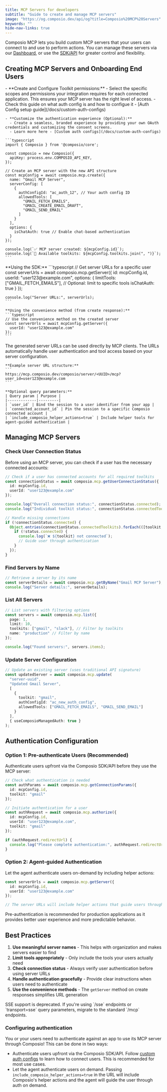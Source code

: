 ```yaml
---
title: MCP Servers for developers
subtitle: "Guide to create and manage MCP servers"
image: "https://og.composio.dev/api/og?title=Composio%20MCP%20Servers"   # image for socials
keywords: ""
hide-nav-links: true
---
```


Composio MCP lets you build custom MCP servers that your users can connect to and use to perform actions.
You can manage these servers via our [Dashboard](https://app.composio.dev), or use the [SDK/API](/api-reference/mcp) for greater control and flexibility.

## Creating MCP Servers and Onboarding End Users
<Steps>
  <Step title="Configure Authentication">
    - **Create and Configure Toolkit permissions:**
      - Select the specific scopes and permissions your integration requires for each connected application. This ensures your MCP server has the right level of access.
      - Check this guide on what auth config is and how to configue it - [Auth Config setup guide](/docs/custom-auth-configs)

    - **Customize the authentication experience (Optional):**
      - Create a seamless, branded experience by providing your own OAuth credentials and customizing the consent screens.
      - Learn more here - [Custom auth configs](/docs/custom-auth-configs)
  </Step>
  <Step title="Create and configure an MCP server">
    
    ```typescript
    import { Composio } from '@composio/core';

    const composio = new Composio({
      apiKey: process.env.COMPOSIO_API_KEY,
    });

    // Create an MCP server with the new API structure
    const mcpConfig = await composio.mcp.create({
      name: "Gmail MCP Server",
      serverConfig: [
        {
          authConfigId: "ac_auth_12", // Your auth config ID
          allowedTools: [
            "GMAIL_FETCH_EMAILS",
            "GMAIL_CREATE_EMAIL_DRAFT",
            "GMAIL_SEND_EMAIL"
          ]
        }
      ],
      options: {
        isChatAuth: true // Enable chat-based authentication
      }
    });

    console.log(`✅ MCP server created: ${mcpConfig.id}`);
    console.log(`🔧 Available toolkits: ${mcpConfig.toolkits.join(", ")}`);
    ```
  </Step>
  <Step title="Generate server URLs for users">
    **Using the SDK:**
    ```typescript
    // Get server URLs for a specific user
    const serverUrls = await composio.mcp.getServer({
      id: mcpConfig.id,
      userId: "user123@example.com",
      options: {
        limitTools: ["GMAIL_FETCH_EMAILS"], // Optional: limit to specific tools
        isChatAuth: true
      }
    });

    console.log("Server URLs:", serverUrls);
    ```

    **Using the convenience method (from create response):**
    ```typescript
    // Use the convenience method on the created server
    const serverUrls = await mcpConfig.getServer({
      userId: "user123@example.com"
    });
    ```
  </Step>
  <Step title="Client applications connect to the server">
    The generated server URLs can be used directly by MCP clients. The URLs automatically handle user authentication and tool access based on your server configuration.

    **Example server URL structure:**
    ```
    https://mcp.composio.dev/composio/server/<UUID>/mcp?user_id=user123@example.com
    ```

    **Optional query parameters:**
    | Query param | Purpose |
    |-------------|---------|
    | `user_id` | Bind the session to a user identifier from your app |
    | `connected_account_id` | Pin the session to a specific Composio connected account |
    | `include_composio_helper_actions=true` | Include helper tools for agent-guided authentication |
  </Step>
</Steps>

## Managing MCP Servers

### Check User Connection Status

Before using an MCP server, you can check if a user has the necessary connected accounts:

```typescript
// Check if a user has connected accounts for all required toolkits
const connectionStatus = await composio.mcp.getUserConnectionStatus({
  id: mcpConfig.id,
  userId: "user123@example.com"
});

console.log("Overall connection status:", connectionStatus.connected);
console.log("Individual toolkit status:", connectionStatus.connectedToolkits);

// Handle missing connections
if (!connectionStatus.connected) {
  Object.entries(connectionStatus.connectedToolkits).forEach(([toolkit, status]) => {
    if (!status.connected) {
      console.log(`❌ ${toolkit} not connected`);
      // Guide user through authentication
    }
  });
}
```

### Find Servers by Name

```typescript
// Retrieve a server by its name
const serverDetails = await composio.mcp.getByName("Gmail MCP Server");
console.log("Server details:", serverDetails);
```

### List All Servers

```typescript
// List servers with filtering options
const servers = await composio.mcp.list({
  page: 1,
  limit: 10,
  toolkits: ["gmail", "slack"], // Filter by toolkits
  name: "production" // Filter by name
});

console.log("Found servers:", servers.items);
```

### Update Server Configuration

```typescript
// Update an existing server (uses traditional API signature)
const updatedServer = await composio.mcp.update(
  "server-uuid",
  "Updated Gmail Server",
  [
    {
      toolkit: "gmail",
      authConfigId: "ac_new_auth_config",
      allowedTools: ["GMAIL_FETCH_EMAILS", "GMAIL_SEND_EMAIL"]
    }
  ],
  { useComposioManagedAuth: true }
);
```

## Authentication Configuration

### Option 1: Pre-authenticate Users (Recommended)

Authenticate users upfront via the Composio SDK/API before they use the MCP server:

```typescript
// Check what authentication is needed
const authParams = await composio.mcp.getConnectionParams({
  id: mcpConfig.id,
  toolkit: "gmail"
});

// Initiate authentication for a user
const authRequest = await composio.mcp.authorize({
  id: mcpConfig.id,
  userId: "user123@example.com",
  toolkit: "gmail"
});

if (authRequest.redirectUrl) {
  console.log("Please complete authentication:", authRequest.redirectUrl);
}
```

### Option 2: Agent-guided Authentication

Let the agent authenticate users on-demand by including helper actions:

```typescript
const serverUrls = await composio.mcp.getServer({
  id: mcpConfig.id,
  userId: "user123@example.com"
});

// The server URLs will include helper actions that guide users through authentication
```

<Tip>
Pre-authentication is recommended for production applications as it provides better user experience and more predictable behavior.
</Tip>

## Best Practices

1. **Use meaningful server names** - This helps with organization and makes servers easier to find
2. **Limit tools appropriately** - Only include the tools your users actually need
3. **Check connection status** - Always verify user authentication before using server URLs
4. **Handle authentication gracefully** - Provide clear instructions when users need to authenticate
5. **Use the convenience methods** - The `getServer` method on create responses simplifies URL generation

<Warning>
SSE support is deprecated. If you're using `/sse` endpoints or `transport=sse` query parameters, migrate to the standard `/mcp` endpoints.
</Warning>

### Configuring authentication
You or your users need to authenticate against an app to use its MCP server through Composio!
This can be done in two ways:

* Authenticate users upfront via the Composio SDK/API. Follow [custom auth configs](/docs/custom-auth-configs) to learn how to connect users. This is recommended for most use cases.
* Let the agent authenticate users on demand. Passing `include_composio_helper_actions=true` in the URL will include Composio's helper actions and the agent will guide the user through auth on demand.

